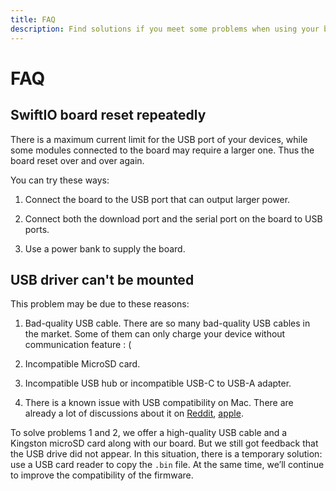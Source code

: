 ```yaml
---
title: FAQ
description: Find solutions if you meet some problems when using your board.
---
```


# FAQ

## SwiftIO board reset repeatedly

There is a maximum current limit for the USB port of your devices, while some modules connected to the board may require a larger one. Thus the board reset over and over again.

You can try these ways:

1. Connect the board to the USB port that can output larger power.‌

2. Connect both the download port and the serial port on the board to USB ports.

3. Use a power bank to supply the board.

## USB driver can't be mounted

This problem may be due to these reasons:

1. Bad-quality USB cable. There are so many bad-quality USB cables in the market. Some of them can only charge your device without communication feature : (

2. Incompatible MicroSD card.

3. Incompatible USB hub or incompatible USB-C to USB-A adapter.

4. There is a known issue with USB compatibility on Mac. There are already a lot of discussions about it on [Reddit](https://www.reddit.com/r/mac/comments/gp5b1z/usb_20_issues_on_new_macbook_pro_13_2020/), [apple](https://discussions.apple.com/thread/251356598).

To solve problems 1 and 2, we offer a high-quality USB cable and a Kingston microSD card along with our board. But we still got feedback that the USB drive did not appear. In this situation, there is a temporary solution: use a USB card reader to copy the `.bin` file. At the same time, we’ll continue to improve the compatibility of the firmware.
